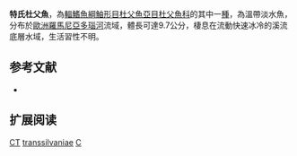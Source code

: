 {{Speciesbox
| name = 特氏杜父魚
| image = 
| image_width = 250px
| status = DD
| status_system = IUCN3.1
| genus = Cottus
| species = transsilvaniae
| authority = Freyhof, Kottelat & Nolte, 2005
| synonyms = 
}}
'''特氏杜父魚'''，為[[輻鰭魚綱|輻鰭魚綱]][[鮋形目|鮋形目]][[杜父魚亞目|杜父魚亞目]][[杜父魚科|杜父魚科]]的其中一[[種|種]]，為溫帶淡水魚，分布於[[歐洲|歐洲]][[羅馬尼亞|羅馬尼亞]][[多瑙河|多瑙河]]流域，體長可達9.7公分，棲息在流動快速冰冷的溪流底層水域，生活習性不明。

== 参考文献 ==
*{{FishBase_species|genus=Cottus|species=transsilvaniae|year=2011|month=12}}

== 扩展阅读 ==
{{refbegin}}
{{wikispecies-inline|Cottus transsilvaniae|特氏杜父魚}}
{{refend}}
{{Taxonbar|from=Q5032255}}

[[Category:IUCN红色名录数据缺乏物种|CT]]
[[Category:杜父魚屬|transsilvaniae]]
[[Category:2005年描述的鱼类|C]]

{{鮋形目小作品}}